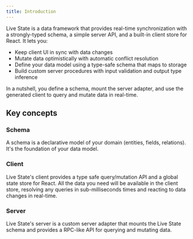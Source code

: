 ```yaml
---
title: Introduction
---
```


Live State is a data framework that provides real-time synchronization with a strongly-typed schema, a simple server API, and a built-in client store for React. It lets you:

- Keep client UI in sync with data changes
- Mutate data optimistically with automatic conflict resolution
- Define your data model using a type-safe schema that maps to storage
- Build custom server procedures with input validation and output type inference

In a nutshell, you define a schema, mount the server adapter, and use the generated client to query and mutate data in real-time.

## Key concepts

### Schema

A schema is a declarative model of your domain (entities, fields, relations). It's the foundation of your data model.

### Client

Live State's client provides a type safe query/mutation API and a global state store for React. All the data you need will be available in the client store, resolving any queries in sub-milliseconds times and reacting to data changes in real-time.

### Server

Live State's server is a custom server adapter that mounts the Live State schema and provides a RPC-like API for querying and mutating data.


